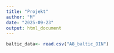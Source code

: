```yaml
---
title: "Projekt"
author: "M"
date: "2025-09-23"
output: html_document
---
```

```r
baltic_data<- read.csv("A8_baltic_DIN")
```


